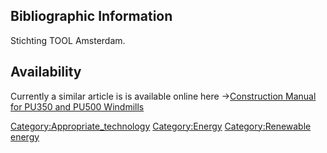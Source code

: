 ==Bibliographic Information==

Stichting TOOL Amsterdam. 

==Availability==

Currently a similar article is is available online here ->[http://www.fastonline.org/CD3WD_40/JF/JF_OTHER/BIG/PU350%20&%20PU500%20windmills%20-%20construction%20manual%20-%2021-501.pdf Construction Manual for PU350 and PU500 Windmills]
[[Category:Appropriate_technology]]
[[Category:Energy]]
[[Category:Renewable energy]]
